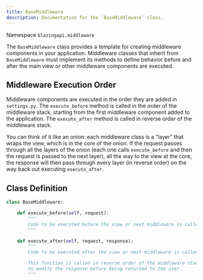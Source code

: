 ```yaml
---
title: BaseMiddleware
description: Documentation for the `BaseMiddleware` class.
---
```


Namespace `blazingapi.middleware`

The `BaseMiddleware` class provides a template for creating middleware components in your application. Middleware classes that inherit from `BaseMiddleware` must implement its methods to define behavior before and after the main view or other middleware components are executed.

## Middleware Execution Order

Middleware components are executed in the order they are added in `settings.py`. The `execute_before` method is called in the order of the middleware stack, starting from the first middleware component added to the application. The `execute_after` method is called in reverse order of the middleware stack.

You can think of it like an onion: each middleware class is a “layer” that wraps the view, which is in the core of the onion. If the request passes through all the layers of the onion (each one calls `execute_before` and then the request is passed to the next layer), all the way to the view at the core, the response will then pass through every layer (in reverse order) on the way back out executing `execute_after`.

## Class Definition

```python
class BaseMiddleware:

    def execute_before(self, request):
        """
        Code to be executed before the view or next middleware is called.
        """

    def execute_after(self, request, response):
        """
        Code to be executed after the view or next middleware is called on the way out.

        This function is called in reverse order of the middleware stack and can be used
        to modify the response before being returned to the user.
        """